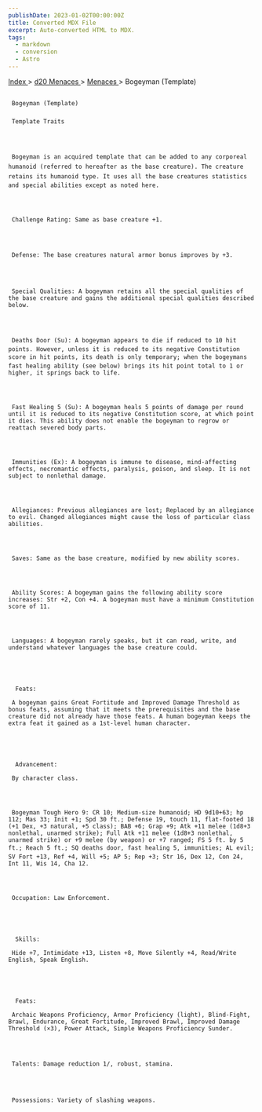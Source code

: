 ```yaml
---
publishDate: 2023-01-02T00:00:00Z
title: Converted MDX File
excerpt: Auto-converted HTML to MDX.
tags:
  - markdown
  - conversion
  - Astro
---
```







[
      Index
     ](-index)
     >
     [
      d20 Menaces
     ](menaces-d20-index)
     >
     [
      Menaces
     ](menaces-d20-menaces-index)
     > Bogeyman (Template)
    





## 
     Bogeyman (Template)
    


### 
     Template Traits
    



     Bogeyman is an acquired template that can be added to any corporeal humanoid (referred to hereafter as the base creature). The creature retains its humanoid type. It uses all the base creatures statistics and special abilities except as noted here.
    



     Challenge Rating: Same as base creature +1.
    



     Defense: The base creatures natural armor bonus improves by +3.
    



     Special Qualities: A bogeyman retains all the special qualities of the base creature and gains the additional special qualities described below.
    



     Deaths Door (Su): A bogeyman appears to die if reduced to 10 hit points. However, unless it is reduced to its negative Constitution score in hit points, its death is only temporary; when the bogeymans fast healing ability (see below) brings its hit point total to 1 or higher, it springs back to life.
    



     Fast Healing 5 (Su): A bogeyman heals 5 points of damage per round until it is reduced to its negative Constitution score, at which point it dies. This ability does not enable the bogeyman to regrow or reattach severed body parts.
    



     Immunities (Ex): A bogeyman is immune to disease, mind-affecting effects, necromantic effects, paralysis, poison, and sleep. It is not subject to nonlethal damage.
    



     Allegiances: Previous allegiances are lost; Replaced by an allegiance to evil. Changed allegiances might cause the loss of particular class abilities.
    



     Saves: Same as the base creature, modified by new ability scores.
    



     Ability Scores: A bogeyman gains the following ability score increases: Str +2, Con +4. A bogeyman must have a minimum Constitution score of 11.
    



     Languages: A bogeyman rarely speaks, but it can read, write, and understand whatever languages the base creature could.
    




      Feats:
     
     A bogeyman gains Great Fortitude and Improved Damage Threshold as bonus feats, assuming that it meets the prerequisites and the base creature did not already have those feats. A human bogeyman keeps the extra feat it gained as a 1st-level human character.
    




      Advancement:
     
     By character class.
    



     Bogeyman Tough Hero 9: CR 10; Medium-size humanoid; HD 9d10+63; hp 112; Mas 33; Init +1; Spd 30 ft.; Defense 19, touch 11, flat-footed 18 (+1 Dex, +3 natural, +5 class); BAB +6; Grap +9; Atk +11 melee (1d8+3 nonlethal, unarmed strike); Full Atk +11 melee (1d8+3 nonlethal, unarmed strike) or +9 melee (by weapon) or +7 ranged; FS 5 ft. by 5 ft.; Reach 5 ft.; SQ deaths door, fast healing 5, immunities; AL evil; SV Fort +13, Ref +4, Will +5; AP 5; Rep +3; Str 16, Dex 12, Con 24, Int 11, Wis 14, Cha 12.
    



     Occupation: Law Enforcement.
    




      Skills:
     
     Hide +7, Intimidate +13, Listen +8, Move Silently +4, Read/Write English, Speak English.
    




      Feats:
     
     Archaic Weapons Proficiency, Armor Proficiency (light), Blind-Fight, Brawl, Endurance, Great Fortitude, Improved Brawl, Improved Damage Threshold (×3), Power Attack, Simple Weapons Proficiency Sunder.
    



     Talents: Damage reduction 1/, robust, stamina.
    



     Possessions: Variety of slashing weapons.
    




